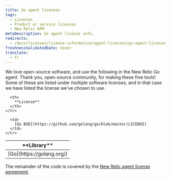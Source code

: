 ```yaml
---
title: Go agent licenses
tags:
  - Licenses
  - Product or service licenses
  - New Relic APM
metaDescription: Go agent license info.
redirects:
  - /docs/licenses/license-information/agent-licenses/go-agent-licenses
freshnessValidatedDate: never
translate:
  - fr
---
```


We love open-source software, and use the following in the New Relic Go agent. Thank you, open-source community, for making these fine tools! Some of these are listed under multiple software licenses, and in that case we have listed the license we've chosen to use.

<table>
  <thead>
    <tr>
      <th width={325}>
        **Library**
      </th>

      <th>
        **License**
      </th>
    </tr>
  </thead>

  <tbody>
    <tr>
      <td>
        [Go](https://golang.org/)
      </td>

      <td>
        [Go BSD](https://github.com/golang/go/blob/master/LICENSE)
      </td>
    </tr>
  </tbody>
</table>

The remainder of the code is covered by the [New Relic agent license agreement](/docs/licenses/license-information/other-licenses/new-relic-agent-license).
